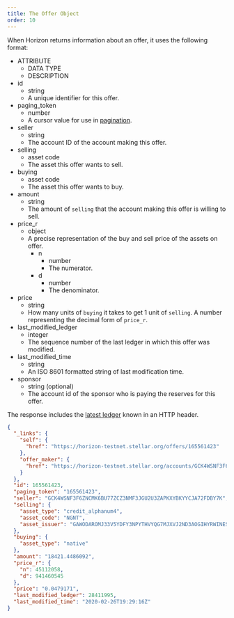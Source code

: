 ```yaml
---
title: The Offer Object
order: 10
---
```



When Horizon returns information about an offer, it uses the following format:

<AttributeTable>

- ATTRIBUTE
  - DATA TYPE
  - DESCRIPTION
- id
  - string
  - A unique identifier for this offer.
- paging_token
  - number
  - A cursor value for use in [pagination](../../structure/pagination/README.mdx).
- seller
  - string
  - The account ID of the account making this offer.
- selling
  - asset code
  - The asset this offer wants to sell.
- buying
  - asset code
  - The asset this offer wants to buy.
- amount
  - string
  - The amount of `selling` that the account making this offer is willing to sell.
- price_r
  - object
  - A precise representation of the buy and sell price of the assets on offer.
    - n
      - number
      - The numerator.
    - d
      - number
      - The denominator.
- price
  - string
  - How many units of `buying` it takes to get 1 unit of `selling`. A number representing the decimal form of `price_r`.
- last_modified_ledger
  - integer
  - The sequence number of the last ledger in which this offer was modified.
- last_modified_time
  - string
  - An ISO 8601 formatted string of last modification time.
- sponsor
  - string (optional)
  - The account id of the sponsor who is paying the reserves for this offer.

</AttributeTable>

The response includes the [latest ledger](../../structure/consistency.mdx) known in an HTTP header.

<ExampleResponse>

```json
{
  "_links": {
    "self": {
      "href": "https://horizon-testnet.stellar.org/offers/165561423"
    },
    "offer_maker": {
      "href": "https://horizon-testnet.stellar.org/accounts/GCK4WSNF3F6ZNCMK6BU77ZCZ3NMF3JGU2U3ZAPKXYBKYYCJA72FDBY7K"
    }
  },
  "id": 165561423,
  "paging_token": "165561423",
  "seller": "GCK4WSNF3F6ZNCMK6BU77ZCZ3NMF3JGU2U3ZAPKXYBKYYCJA72FDBY7K",
  "selling": {
    "asset_type": "credit_alphanum4",
    "asset_code": "NGNT",
    "asset_issuer": "GAWODAROMJ33V5YDFY3NPYTHVYQG7MJXVJ2ND3AOGIHYRWINES6ACCPD"
  },
  "buying": {
    "asset_type": "native"
  },
  "amount": "18421.4486092",
  "price_r": {
    "n": 45112058,
    "d": 941460545
  },
  "price": "0.0479171",
  "last_modified_ledger": 28411995,
  "last_modified_time": "2020-02-26T19:29:16Z"
}
```

</ExampleResponse>
